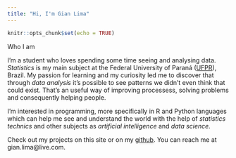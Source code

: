 ```yaml
---
title: "Hi, I'm Gian Lima"
---
```


```r
knitr::opts_chunk$set(echo = TRUE)
```

<div class="panel panel-primary">
  <div class="panel-heading">Who I am</div>
  <div class="panel-body">
I'm a student who loves spending some time seeing and analysing data. _Statistics_ is my main subject at the Federal University of Paraná ([UFPR](www.ufpr.br/portalufpr/)), Brazil.
My passion for learning and my curiosity led me to discover that through _data analysis_ it's possible to see patterns we didn't even think that could exist. That's an useful way of improving processess, solving problems and consequently helping people.

I'm interested in programming, more specifically in R and Python languages which can help me see and understand the world with the help of _statistics technics_ and other subjects as _artificial intelligence_ and _data science._

Check out my projects on this site or on my [github](www.github.com/gianlima). You can reach me at gian.lima@live.com. 
</div>
</div>
